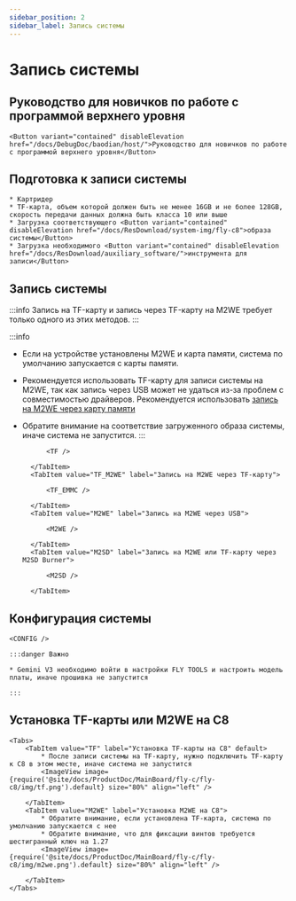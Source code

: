 ```yaml
---
sidebar_position: 2
sidebar_label: Запись системы
---
```






# Запись системы

## Руководство для новичков по работе с программой верхнего уровня

    <Button variant="contained" disableElevation href="/docs/DebugDoc/baodian/host/">Руководство для новичков по работе с программой верхнего уровня</Button>

## Подготовка к записи системы

    * Картридер
    * TF-карта, объем которой должен быть не менее 16GB и не более 128GB, скорость передачи данных должна быть класса 10 или выше
    * Загрузка соответствующего <Button variant="contained" disableElevation href="/docs/ResDownload/system-img/fly-c8">образа системы</Button>
    * Загрузка необходимого <Button variant="contained" disableElevation href="/docs/ResDownload/auxiliary_software/">инструмента для записи</Button>

## Запись системы

:::info
Запись на TF-карту и запись через TF-карту на M2WE требует только одного из этих методов.
:::

:::info
* Если на устройстве установлены M2WE и карта памяти, система по умолчанию запускается с карты памяти.
* Рекомендуется использовать TF-карту для записи системы на M2WE, так как запись через USB может не удаться из-за проблем с совместимостью драйверов. Рекомендуется использовать [запись на M2WE через карту памяти](https://mellow-next.klipper.cn/docs/ProductDoc/SBC/fly-pi-v2/fly-os)
* Обратите внимание на соответствие загруженного образа системы, иначе система не запустится.
:::

    <Tabs>
        <TabItem value="TF" label="Запись на TF-карту" default>
            
            <TF />
            
        </TabItem>
        <TabItem value="TF_M2WE" label="Запись на M2WE через TF-карту">
            
            <TF_EMMC />

        </TabItem>
        <TabItem value="M2WE" label="Запись на M2WE через USB">
            
            <M2WE />

        </TabItem>
        <TabItem value="M2SD" label="Запись на M2WE или TF-карту через M2SD Burner">
            
            <M2SD />

        </TabItem>
    </Tabs>

## Конфигурация системы

    <CONFIG />

    :::danger Важно

    * Gemini V3 необходимо войти в настройки FLY TOOLS и настроить модель платы, иначе прошивка не запустится

    :::

## Установка TF-карты или M2WE на C8

    <Tabs>
        <TabItem value="TF" label="Установка TF-карты на C8" default>
            * После записи системы на TF-карту, нужно подключить TF-карту к C8 в этом месте, иначе система не запустится
            <ImageView image={require('@site/docs/ProductDoc/MainBoard/fly-c/fly-c8/img/tf.png').default} size="80%" align="left" />  

        </TabItem>
        <TabItem value="M2WE" label="Установка M2WE на C8">
            * Обратите внимание, если установлена TF-карта, система по умолчанию запускается с нее
            * Обратите внимание, что для фиксации винтов требуется шестигранный ключ на 1.27
            <ImageView image={require('@site/docs/ProductDoc/MainBoard/fly-c/fly-c8/img/m2we.png').default} size="80%" align="left" />  

        </TabItem>
    </Tabs>